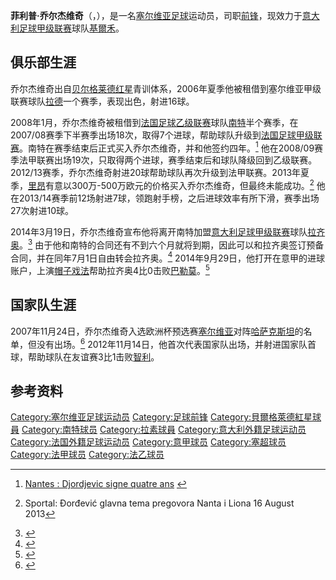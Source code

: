 {{noteTA|G1=football|G2=法甲|G3=意甲
|1=zh-hans:乔尔杰维奇; zh-hk:佐積域}}
{{Infobox football biography
| name = 菲利普·乔尔杰维奇<br/>Filip Đorđević
| image = 
| caption = 
| fullname = {{lang|sr|Филип Ђорђевић}}
| birth_date = {{Birth date and age|df=yes|1987|9|28}}
| birth_place = [[南斯拉夫社会主义联邦共和国|南斯拉夫]][[贝尔格莱德|贝尔格莱德]]
| height = {{height|m=1.86}}
| position = [[前锋_(足球)|前锋]]
| currentclub = [[切沃維羅納足球俱樂部|基爾禾]]
| clubnumber = 20
| youthyears1 =  | youthclubs1 = [[贝尔格莱德红星足球俱乐部|贝尔格莱德红星]]
| years1 = 2005–2008 | clubs1 = [[贝尔格莱德红星足球俱乐部|贝尔格莱德红星]]  | caps1 = 8  | goals1 = 0
| years2 = 2006–2007 | clubs2 = → [[拉德足球俱乐部|拉德]] (租借)            | caps2 = 35 | goals2 = 16
| years3 = 2008       | clubs3 = → [[南特足球俱乐部|南特]] (租借)            | caps3 = 18 | goals3 = 7
| years4 = 2008–2014 | clubs4 = [[南特足球俱乐部|南特]]                      | caps4 = 163| goals4 = 52
| years5 = 2014–2018 | clubs5 = [[拉齐奥足球俱乐部|拉齐奥]]                  | caps5 = 67 | goals5 = 11
| years6 = 2018–     | clubs6 = [[切沃維羅納足球俱樂部|基爾禾]]                  | caps6 = 0 | goals6 = 0
| nationalyears1 = 2012–2014 | nationalteam1 = [[塞尔维亚国家足球队|塞尔维亚]]   | nationalcaps1 = 14 | nationalgoals1 = 4
| pcupdate = 2018年6月13日
| ntupdate = 2015年5月10日
}}
'''菲利普·乔尔杰维奇'''（{{lang-sr|Филип Ђорђевић|Filip Đorđević}}，{{bd|1987年|9月28日}}），是一名[[塞尔维亚|塞尔维亚]][[足球|足球]]运动员，司职[[前锋_(足球)|前锋]]，现效力于[[意大利足球甲级联赛|意大利足球甲级联赛]]球队[[切沃維羅納足球俱樂部|基爾禾]]。

==俱乐部生涯==
乔尔杰维奇出自[[贝尔格莱德红星足球俱乐部|贝尔格莱德红星]]青训体系，2006年夏季他被租借到塞尔维亚甲级联赛球队[[拉德足球俱乐部|拉德]]一个赛季，表现出色，射进16球。

2008年1月，乔尔杰维奇被租借到[[法国足球乙级联赛|法国足球乙级联赛]]球队[[南特足球俱乐部|南特]]半个赛季，在2007/08赛季下半赛季出场18次，取得7个进球，帮助球队升级到[[法国足球甲级联赛|法国足球甲级联赛]]。南特在赛季结束后正式买入乔尔杰维奇，并和他签约四年。<ref>[http://www.mercato365.com/depeches/filinfo_247349_2514_Nantes-Djordjevic-signe-quatre-ans.shtml Nantes : Djordjevic signe quatre ans] {{webarchive|url=https://web.archive.org/web/20110714073516/http://www.mercato365.com/depeches/filinfo_247349_2514_Nantes-Djordjevic-signe-quatre-ans.shtml |date=2011-07-14 }}</ref> 他在2008/09赛季法甲联赛出场19次，只取得两个进球，赛季结束后和球队降级回到乙级联赛。2012/13赛季，乔尔杰维奇射进20球帮助球队再次升级到法甲联赛。2013年夏季，[[里昂足球俱乐部|里昂]]有意以300万-500万欧元的价格买入乔尔杰维奇，但最终未能成功。<ref>{{cite web |url=http://www.sportal.rs/news.php?id=107383 |title=存档副本 |accessdate=2013-11-11 |deadurl=yes |archiveurl=https://web.archive.org/web/20131111204359/http://www.sportal.rs/news.php?id=107383 |archivedate=2013-11-11 }} Sportal: Đorđević glavna tema pregovora Nanta i Liona {{sr icon}} 16 August 2013</ref>  他在2013/14赛季前12场射进7球，领跑射手榜，之后进球效率有所下滑，赛季出场27次射进10球。

2014年3月19日，乔尔杰维奇宣布他将离开南特加盟[[意大利足球甲级联赛|意大利足球甲级联赛]]球队[[拉齐奥足球俱乐部|拉齐奥]]。<ref>{{cite web|url=http://www.lequipe.fr/Football/Actualites/Djordjevic-s-annonce-a-a-lazio/450477 |title=Djordjevic signs with Lazio |work=L'Equipe |date=19 March 2014 |accessdate=29 September 2014 |language=fr }}</ref> 由于他和南特的合同还有不到六个月就将到期，因此可以和拉齐奥签订预备合同，并在同年7月1日自由转会拉齐奥。<ref>{{cite web|url=http://www1.skysports.com/football/news/11862/9222521/serie-a-djordjevic-set-to-join-lazio |title=Serie A: Djordjevic set to join Lazio |work=Sky Sports |date=20 March 2014 |accessdate=29 September 2014 }}</ref> 2014年9月29日，他打开在意甲的进球账户，上演[[帽子戏法|帽子戏法]]帮助拉齐奥4比0击败[[巴勒莫足球俱乐部|巴勒莫]]。<ref>{{cite web|url=http://www.espnfc.com/italian-serie-a/match/403793/palermo-lazio/report |title=Filip Djordjevic hits hat trick as Lazio crush Palermo |work=ESPNFC |date=29 September 2014 |accessdate=29 September 2014 }}</ref> 

==国家队生涯==
2007年11月24日，乔尔杰维奇入选欧洲杯预选赛[[塞尔维亚国家足球队|塞尔维亚]]对阵[[哈萨克斯坦国家足球队|哈萨克斯坦]]的名单，但没有出场。<ref>{{cite web|url=http://football.uk.reuters.com/euro2008/news/L2211536.php?refresh=true|title=Clemente names 10 debutants for Serbia's final qualifier|publisher=Reuters.com|accessdate=2007-11-22|date=22 November 2007|archiveurl=https://web.archive.org/web/20071219092748/http://football.uk.reuters.com/euro2008/news/L2211536.php?refresh=true|archivedate=2007-12-19|deadurl=yes}}</ref> 2012年11月14日，他首次代表国家队出场，并射进国家队首球，帮助球队在友谊赛3比1击败[[智利国家足球队|智利]]。

==参考资料==
{{reflist}}

{{DEFAULTSORT:Dordevic, Filip}}
[[Category:塞尔维亚足球运动员|Category:塞尔维亚足球运动员]]
[[Category:足球前锋|Category:足球前锋]]
[[Category:貝爾格萊德紅星球員|Category:貝爾格萊德紅星球員]]
[[Category:南特球员|Category:南特球员]]
[[Category:拉素球員|Category:拉素球員]]
[[Category:意大利外籍足球运动员|Category:意大利外籍足球运动员]]
[[Category:法国外籍足球运动员|Category:法国外籍足球运动员]]
[[Category:意甲球员|Category:意甲球员]]
[[Category:塞超球员|Category:塞超球员]]
[[Category:法甲球员|Category:法甲球员]]
[[Category:法乙球员|Category:法乙球员]]